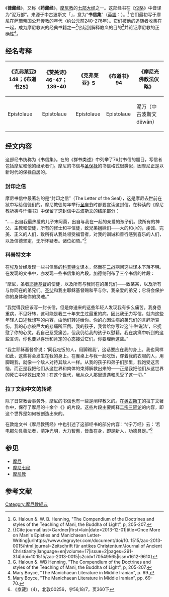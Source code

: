 《'''律藏经'''》，又称《'''药藏经'''》，[[摩尼教|摩尼教]]的[[摩尼七经|七部大经]]之一。这部经书在《[[摩尼光佛教法仪略|仪略]]》中音译为“泥万部”。来源于中古波斯文「{{transl|pal|dēwān}}」，意为“'''书信集'''”（[[英語|英語]]：{{lang|en|The Epistles}}）。<ref>G. Haloun &. W. B. Henning, "The Compendium of the Doctrines and styles of the Teaching of Mani, the Buddha of Light”, p, 205-207.</ref> 它们最初写于摩尼在萨珊帝国公开传教的年代（约公元前240-276年）。它们被他的追随者收集在一起，成为摩尼教派的经典书籍之一<ref>{{Cite journal|last=Gardner|first=Iain|date=2013-12-01|title=Once More on Mani's Epistles and Manichaean Letter-Writing|urlhttps://www.degruyter.com/document/doi/10. 1515/zac-2013-0015/html|journal=Zeitschrift für antikes Christentum/Journal of Ancient Christianity|language=en|volume=17|issue=2|pages=291-314|doi=10.1515/zac-2013-0015|s2cid=170549565|issn=1612-961X}</ref>它起到解释教义的目的<ref>G. Haloun &. WB Henning, "The Compendium of the Doctrines and styles of the Teaching of Mani, the Buddha of Light", p, 205-207.</ref>并论证摩尼教的正确性<ref>Mary Boyce, "The Manichaean Literature in Middle Iranian", p. 69.</ref>。

== 经名考释 ==

{| class="wikitable"
|-
! 《克弗莱亚》148；《布道书25》 !! 《赞美诗》46-47；139-40 !! 《克弗莱亚》5 !! 《布道书》94 !! 《摩尼光佛教法仪略》
|-
| Epistolaue || Epistolaue || Epistolaue || Epistolaue || 泥万（中古波斯文dēwān）
|}

== 经文内容 ==

这部经书统称为《书信集》。在{{Link-en|伊本·纳迪姆|Ibn al-Nadim}}的《群书类述》中列举了76封书信的题目，写信者包括摩尼和他的继承者们。摩尼的书信与[[圣保禄|圣保禄]]的书信格式很类似，因摩尼正是以新时代的保禄自居的。

=== 封印之信 ===

摩尼书信中最著名的是“封印之信”（The Letter of the Seal），这是摩尼去世前在狱中写给信徒们的。摩尼教徒每年举行[[圣座圣礼|圣座节]]时都要宣读这封信。在{{Link-en|恒宁|Walter Bruno Henning}}释读的《摩尼教祈祷与忏悔书》中保留了这封信中古波斯文的结尾部分：

“……出自我最热爱的儿子末阿莫，出自与我在一起的亲爱的孩子们。致所有的神父、主教和使徒，所有的修士和平信徒，致兄弟姐妹们——大的和小的，虔诚、完美、正义的人们，致所有从我处领受福音者，对我的训诫和善行感到喜乐的人们，以及信德坚定，无所怀疑者。诸位如晤。”<ref>Mary Boyce, "The Manichaean Literature in Middle Iranian”, pp. 69-70.</ref>

=== 科普特文本 ===

在[[埃及|埃及]]曾经发现一些书信集的[[科普特文|科普特文]]译本，然而在[[二战|二战]]期间这些译本下落不明。在{{Link-en|喀里斯|Kellis}}发现的文书中，亦发现一些书信集的片段。加德纳刊布了三个书信的片段：

“摩尼，圣者[[耶稣基督|耶稣基督]]的使徒，以及所有与我同在的弟兄们——致某某，以及所有与你同在的弟兄们。[[明尊|圣父]]和我主耶稣基督赐和平与你，我亲爱的弟兄；它将会保护你的身体和你的灵魂。”

“我觉得我应该写一封长信，但是你送来的这些年轻人发现我有多么痛苦。我身患重病，不见好转，这可能是我三十年来生过最重的病。因此我无力写信，就向这些年轻人口述我想写的内容，由他们转述给你。你的心因生病的弟兄们的言辞所哀伤，我的心亦被巨大的悲痛所压倒。我的孩子，我曾给你写过这‘十种说法’，它抚慰了你的心灵。我自己忍受痛苦，但我仍给我的孩子以慰藉。我在病痛中听到的这些言词，你也要以喜乐和肯定的心态接受它们。你要理解这些。”

“我主耶稣基督曾说：‘同我吃饭的人，用脚踢我’，这话要应在我的身上。我也同样如此，这些将会发生在我的身上。在餐桌上与我一起吃饭，穿着我的衣服的人，用脚踢我，就像一个敌人对待其敌人一样。从我的孩子和弟子们那里，我饱受这苦恼，而正是我把他们从这世界和肉体的束缚解救出来的——正是我把他们从这世界的死亡中拯救出来的！在这个世代，我从众人那里遭遇和忍受了这一切。”

=== 拉丁文和中文的转述 ===

除了日常教会事务外，摩尼的书信也有一些是阐释教义的。在[[希波的奥古斯丁|奥古斯丁]]的拉丁文著作中，保存了摩尼的十余个《{{Link-en|基要信件|Fundamental Epistle}}》的片段。这些片段主要阐释[[二宗三际论|二宗三际论]]的内容，即这个世界是如何被创造出来的。

在敦煌文书《摩尼教残经》中也引述了这部经书的部分内容：“《宁万经》云：‘若电那勿具善法者，清净光明，大力智惠，皆备在身，即是新人，功德具足。”<ref>《京藏》（4），北敦00256，宇56,18/7，页360下</ref>

== 参见 ==
*[[摩尼|摩尼]]
*[[摩尼七经|摩尼七经]]
*[[摩尼教|摩尼教]]

== 参考文献 ==

{{Reflist|30em}}

{{摩尼教页脚}}
[[Category:摩尼教經典|Category:摩尼教經典]]